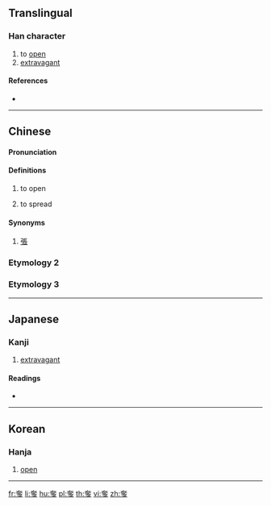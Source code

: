 {{character info/new}}
==Translingual==

===Han character===
{{Han char|rn=37|rad=大|as=06|sn=9|four=40207|canj=KNIN|ids=⿱大多}}

# to [[open]]
# [[extravagant]]

====References====
* {{Han ref|kx=0252.020|dkj=05920|dj=0513.030|hdz=10539.100|uh=5953|ud=22867|bh=CE61|bd=52833}}

----

==Chinese==
{{zh-forms}}

====Pronunciation====
{{zh-pron
|m= zhā, chǐ, shē, zhà
|m-s=za1
|c=ci2, se1, se2, zaa1, zaa3
|mc=
|oc=
|cat=
}}

====Definitions====
{{zh-verb}}

# {{label|zh|Dialectical|Sichuanese}} to open
# {{label|zh|Dialectical}} to spread 

====Synonyms====
# {{label|zh|Standard Mandarin}} [[張]]

===Etymology 2===
{{zh-see|侈|o}}

===Etymology 3===
{{zh-see|奢|o}}
----

==Japanese==

===Kanji===
{{ja-kanji|grade=|rs=大06}}

# [[extravagant]]

====Readings====
* {{ja-readings|on=[[た]] (ta), [[しゃ]] (sha), [[し]] (shi)|kun=[[はる]] (haru), [[おごる]] (ogoru), [[あける]] (akeru)}}

----

==Korean==

===Hanja===
{{ko-hanja|hangeul=차|rv=cha|mr=ch'a}}

# [[open]]

----

[[fr:奓]]
[[li:奓]]
[[hu:奓]]
[[pl:奓]]
[[th:奓]]
[[vi:奓]]
[[zh:奓]]